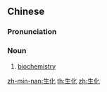 ==Chinese==
{{zh-forms}}

===Pronunciation===
{{zh-pron
|m=shēnghuà
|c=sang1 faa3
|mn=seng-hòa
|cat=n
}}

===Noun===
{{zh-noun}}

# [[biochemistry]]

{{zh-cat|Biochemistry}}

[[zh-min-nan:生化]]
[[th:生化]]
[[zh:生化]]